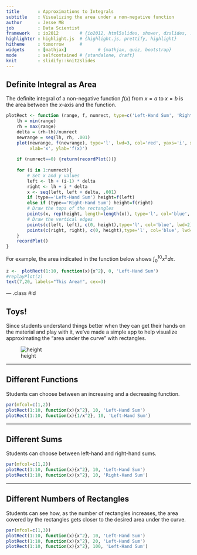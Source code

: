 ```yaml
---
title       : Approximations to Integrals
subtitle    : Visualizing the area under a non-negative function
author      : Jesse MB
job         : Data Scientist
framework   : io2012        # {io2012, html5slides, shower, dzslides, ...}
highlighter : highlight.js  # {highlight.js, prettify, highlight}
hitheme     : tomorrow      # 
widgets     : [mathjax]            # {mathjax, quiz, bootstrap}
mode        : selfcontained # {standalone, draft}
knit        : slidify::knit2slides
---
```


<!-- Limit image width and height -->
<style type='text/css'>
img {
    max-height: 400px;
    max-width: 964px;
}
</style>

<!-- Center image on slide -->
<script src="http://ajax.aspnetcdn.com/ajax/jQuery/jquery-1.7.min.js"></script>
<script type='text/javascript'>
$(function() {
    $("p:has(img)").addClass('centered');
});
</script>

## Definite Integral as Area

The definite integral of a non-negative function $f(x)$ from $x=a$ to $x=b$ is 
the area between the $x$-axis and the function.

```r

plotRect <- function (range, f, numrect, type=c('Left-Hand Sum', 'Right-Hand Sum')){
    lh = min(range)
    rh = max(range)
    delta = (rh-lh)/numrect
    newrange = seq(lh, rh, .001)
    plot(newrange, f(newrange), type='l', lwd=3, col='red', yaxs='i', xaxs='i',
         xlab='x', ylab='f(x)')
    
    if (numrect==0) {return(recordPlot())}
    
    for (i in 1:numrect){
        # Set x and y values
        left <- lh + (i-1) * delta
        right <- lh + i * delta
        x <- seq(left, left + delta, .001)
        if (type=='Left-Hand Sum') height=f(left)
        else if (type=='Right-Hand Sum') height=f(right)
        # Draw the tops of the rectangles
        points(x, rep(height, length=length(x)), type='l', col='blue', lwd=2)
        # Draw the vertical edges
        points(c(left, left), c(0, height),type='l', col='blue', lwd=2)
        points(c(right, right), c(0, height),type='l', col='blue', lwd=2)
    }
    recordPlot()
}
```

For example, the area indicated in the function below shows
$\int_{0}^{10}x^2dx$.

```r
z <-  plotRect(1:10, function(x){x^2}, 0, 'Left-Hand Sum')
#replayPlot(z)
text(7,20, labels="This Area!", cex=3)
```


--- .class #id 

## Toys!

Since students understand things better when they can get their hands on the material
and play with it, we've made a simple app to help visualize approximating the "area under
the curve" with rectangles.

![height](assets/img/screenshot.png)

--- 

## Different Functions

Students can choose between an increasing and a decreasing function.

```r
par(mfcol=c(1,2))
plotRect(1:10, function(x){x^2}, 10, 'Left-Hand Sum')
plotRect(1:10, function(x){1/x^2}, 10, 'Left-Hand Sum')

```

---

## Different Sums

Students can choose between left-hand and right-hand sums.

```r
par(mfcol=c(1,2))
plotRect(1:10, function(x){x^2}, 10, 'Left-Hand Sum')
plotRect(1:10, function(x){x^2}, 10, 'Right-Hand Sum')

```

---

## Different Numbers of Rectangles

Students can see how, as the number of rectangles increases, 
the area covered by the rectangles gets closer to the desired area under the curve.

```r
par(mfcol=c(1,3))
plotRect(1:10, function(x){x^2}, 10, 'Left-Hand Sum')
plotRect(1:10, function(x){x^2}, 20, 'Left-Hand Sum')
plotRect(1:10, function(x){x^2}, 100, 'Left-Hand Sum')

```
